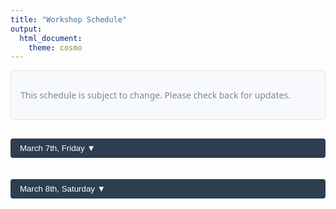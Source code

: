 ```yaml
---
title: "Workshop Schedule"
output: 
  html_document:
    theme: cosmo
---
```


<style>
.schedule-container {
  max-width: 800px;
  margin: 0 auto;
  font-family: 'Segoe UI', Tahoma, Geneva, Verdana, sans-serif;
}

.day-section {
  background: #f8f9fc;
  border: 1px solid #dee2e6;
  border-radius: 4px;
  padding: 20px;
  margin: 20px 0;
  display: none;
}

.time-block {
  border-left: 3px solid #2c3e50;
  padding: 12px 20px;
  margin: 15px 0;
  background: white;
}

.session-title {
  color: #2c3e50;
  font-weight: 600;
  margin: 15px 0 10px;
  font-size: 1.1em;
}

.presentation-item {
  margin: 12px 0;
  padding: 8px 0;
  border-bottom: 1px solid #eee;
}

.chair-info {
  color: #7b8a8b;
  font-size: 0.9em;
  margin: -8px 0 12px;
  font-style: italic;
}

.special-event {
  background: #f8f9fc;
  border-left-color: #18bc9c;
}

.meal-break {
  border-left-color: #18bc9c;
  background: #f3faf9;
}

.alert-custom {
  background: #f8f9fc;
  border: 1px solid #dee2e6;
  color: #7b8a8b;
  border-radius: 4px;
  padding: 15px;
  margin-bottom: 20px;
}

.collapse-button {
  background: #2c3e50;
  color: white;
  padding: 8px 15px;
  border: none;
  border-radius: 4px;
  cursor: pointer;
  margin: 10px 0;
  width: 100%;
  text-align: left;
}

.collapse-button:hover {
  background: #18bc9c;
}

}
</style>

<script>
    function toggleDay(dayId) {
      var content = document.getElementById(dayId);
      // Use computed style for accuracy
      var isHidden = window.getComputedStyle(content).display === "none";
      var button = document.querySelector(`button[onclick="toggleDay('${dayId}')"]`);
      
      if (isHidden) {
        content.style.display = "block";
        button.innerHTML = button.innerHTML.replace('▼', '▲');
      } else {
        content.style.display = "none";
        button.innerHTML = button.innerHTML.replace('▲', '▼');
      }
    }
</script>


<div class="schedule-container">


<div class="alert-custom">
<i class="fas fa-info-circle"></i> This schedule is subject to change. Please check back for updates.
</div>

<button class="collapse-button" onclick="toggleDay('day1')">
      March 7th, Friday ▼
    </button>
<div class="day-section" id="day1">

<div class="time-block meal-break">
**8:15 AM**

Breakfast: Coffee, pastry, and fruits will be served
</div>

<div class="time-block">
**8:30 - 8:40 AM**  
<div class="session-title">Opening Remarks</div>
<div class="presentation-item">
<strong> TBD
</div>
</div>

<div class="time-block">
**8:40 - 10:10 AM**  
<div class="session-title">Session I</div>
<div class="chair-info">Chair: Hongjian Zhu, AbbVie</div>

<div class="presentation-item">
<strong>Sofia Villar</strong>, University of Cambridge<br>
<em>Recent Advances for the Design, Analysis, and Implementation of Response-Adaptive Designs: Are We There Yet?</em>
</div>

<div class="presentation-item">
<strong>Feifang Hu</strong>, George Washington University<br>
<em>Adaptive Designs and GenAI: A Great Match?</em>
</div>

<div class="presentation-item">
<strong>Boxin Tang</strong>, Simon Fraser University<br>
<em>Fractional Factorial Designs Under the Baseline Parametrization</em>
</div>
</div>

<div class="time-block">
**10:30 - 11:30 AM**  
<div class="session-title">Session II</div>
<div class="chair-info">Chair: Xinwei Ma, UC San Diego</div>

<div class="presentation-item">
<strong>Bin Yu</strong>, UC Berkeley<br>
<em>Veridical Data Science Towards Modern Experimental Design in the Age of AI</em>
</div>

<div class="presentation-item">
<strong>Luke Keele</strong>, University of Pennsylvania<br>
<em>Flexibly Estimating and Interpreting Heterogeneous Treatment Effects of Laparoscopic Surgery for Cholecystitis Patients</em>
</div>
</div>

<div class="time-block meal-break">
**11:30 - 1:00 PM**  
Lunch and Photo Session, Alumni House
</div>

<div class="time-block">
**1:00 - 2:00 PM**  
<div class="session-title">Session III</div>
<div class="chair-info">Chair: Lexin Li, UC Berkeley</div>

<div class="presentation-item">
<strong>Micheal Kosorok</strong>, University of North Carolina at Chapel Hill<br>
<em>Design and Analysis of SMARTs to Incorporate Patient Preference into Dynamic Treatment Regimes</em>
</div>

<div class="presentation-item">
<strong>Annie Qu</strong>, University of California Irvine<br>
<em>Stage-Aware Learning for Dynamic Treatments</em>
</div>
</div>

<div class="time-block">
**2:20 - 3:10 PM**  
<div class="session-title">Panel Discussion</div>
<div class="chair-info">Moderator: Waverly Wei, University of Southern California</div>
</div>

<div class="time-block">
**3:30 - 4:30 PM**  
<div class="session-title">Session IV</div>
<div class="chair-info">Chair: Sofia Villar, Cambridge University</div>

<div class="presentation-item">
<strong>Mark van der Laan</strong>, UC Berkeley<br>
<em>Learning Oracle Designs with Targeted Adaptive Designs and Statistical Inference with TMLE</em>
</div>

<div class="presentation-item">
<strong>Anastasia Ivanova</strong>, University of North Carolina at Chapel Hill<br>
<em>Applications of AI in Drug Development</em>
</div>
</div>

<div class="time-block">
**4:30 - 5:30 PM**  
<strong>Poster Session</strong>
</div>

<div class="time-block meal-break">
**5:30 - 7:30 PM**  
Dinner Banquet, Great China
</div>

</div> <!-- End Friday section -->

<button class="collapse-button" onclick="toggleDay('day2')">March 8th, Saturday ▼</button>
<div class="day-section" id="day2">

<div class="time-block">
**8:40 - 10:10 AM**  
<div class="session-title">Session V</div>
<div class="chair-info">Chair: Xiudi Li, UC Berkeley</div>

<div class="presentation-item">
<strong>Hongyu Zhao</strong>, Yale University<br>
<em>Causal Inference Through Mendelian Randomization</em>
</div>

<div class="presentation-item">
<strong>Tianxi Cai</strong>, Harvard University<br>
<em>Improving Algorithm Generalizability and Transportability: Lesson Learned from Multi-institutional EHR Research</em>
</div>

<div class="presentation-item">
<strong>Hongtu Zhu</strong>, University of North Carolina at Chapel Hill<br>
<em>Spatially Randomized Designs Can Enhance Policy Evaluation</em>
</div>
</div>

<div class="time-block">
**10:30 - 12:00 PM**  
<div class="session-title">Session VI</div>
<div class="chair-info">Chair: Feifang Hu, George Washington University</div>

<div class="presentation-item">
<strong>Yuan Ji</strong>, University of Chicago<br>
<em>A Bayesian Estimator of Sample Size</em>
</div>

<div class="presentation-item">
<strong>Ying Yuan</strong>, University of Texas MD Anderson Cancer Center<br>
<em>Digital Controls: An Efficient, Robust, and Privacy-Preserving Bayesian Tool for Adaptive Information Borrowing from External Data</em>
</div>

<div class="presentation-item">
<strong>Lorenzo Trippa</strong>, Harvard University<br>
<em>Harmonized Estimation of Subgroup-Specific Treatment Effects in Randomized Trials: The Use of External Control Data</em>
</div>
</div>

<div class="time-block meal-break">
**12:00 - 1:30 PM**  
Lunch, Alumni House
</div>

<div class="time-block">
**1:30 - 3:00 PM**  
<div class="session-title">Session VII</div>
<div class="chair-info">Chair: Peng Ding, UC Berkeley</div>

<div class="presentation-item">
<strong>Lu Tian</strong>, Stanford University<br>
<em>Dynamic Decision Making With Individualized Variable Selection</em>
</div>

<div class="presentation-item">
<strong>Alexander Volfovsky</strong>, Duke University<br>
<em>New Experimental Designs with Generative AI — from Texts to Networks, to Interacting Agents</em>
</div>

<div class="presentation-item">
<strong>Waverly Wei</strong>, University of Southern California<br>
<em>Covariate Adjusted Response Adaptive Design with Delayed Outcomes</em>
</div>
</div>

<div class="time-block">
**3:00 PM**  
<div class="session-title">Closing Remarks and Poster Award</div>
</div>

</div> <!-- End Saturday section -->

</div> <!-- End schedule container -->